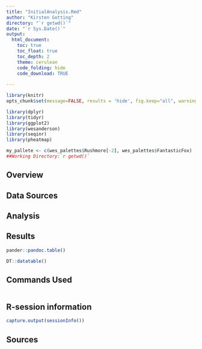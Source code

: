 ```yaml
---
title: "InitialAnalysis.Rmd"
author: "Kirsten Gotting"
directory: "`r getwd()`"
date: "`r Sys.Date()`"
output:
  html_document:
    toc: true
    toc_float: true
    toc_depth: 2
    theme: cerulean
    code_folding: hide
    code_download: TRUE
    
---
```


```r

library(knitr)
opts_chunk$set(message=FALSE, results = 'hide', fig.keep="all", warning=FALSE, error=FALSE, fig.path="./analysis_figures/")

library(dplyr)
library(tidyr)
library(ggplot2)
library(wesanderson)
library(seqinr)
library(pheatmap)

my_pallete <- c(wes_palettes$Rushmore[-2], wes_palettes$FantasticFox)
##Working Directory:`r getwd()`

```




## Overview



## Data Sources


## Analysis


## Results

```r

pander::pandoc.table()

``` 

```r

DT::datatable()
```

## Commands Used {.tabset}

```r

```


## R-session information

```r
capture.output(sessionInfo())

```


## Sources


